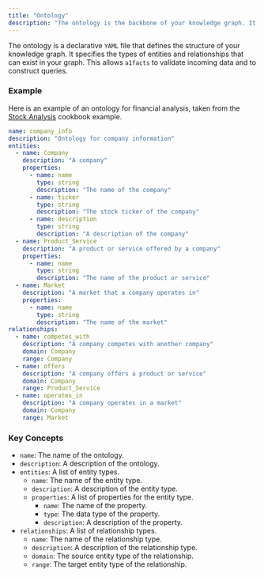 ```yaml
---
title: "Ontology"
description: "The ontology is the backbone of your knowledge graph. It defines the schema for your data."
---
```


The ontology is a declarative `YAML` file that defines the structure of your knowledge graph. It specifies the types of entities and relationships that can exist in your graph. This allows `a1facts` to validate incoming data and to construct queries.

### Example

Here is an example of an ontology for financial analysis, taken from the [Stock Analysis](/cookbook/stock-analysis) cookbook example.

```yaml
name: company_info
description: "Ontology for company information"
entities:
  - name: Company
    description: "A company"
    properties:
      - name: name
        type: string
        description: "The name of the company"
      - name: ticker
        type: string
        description: "The stock ticker of the company"
      - name: description
        type: string
        description: "A description of the company"
  - name: Product_Service
    description: "A product or service offered by a company"
    properties:
      - name: name
        type: string
        description: "The name of the product or service"
  - name: Market
    description: "A market that a company operates in"
    properties:
      - name: name
        type: string
        description: "The name of the market"
relationships:
  - name: competes_with
    description: "A company competes with another company"
    domain: Company
    range: Company
  - name: offers
    description: "A company offers a product or service"
    domain: Company
    range: Product_Service
  - name: operates_in
    description: "A company operates in a market"
    domain: Company
    range: Market
```

### Key Concepts

-   `name`: The name of the ontology.
-   `description`: A description of the ontology.
-   `entities`: A list of entity types.
    -   `name`: The name of the entity type.
    -   `description`: A description of the entity type.
    -   `properties`: A list of properties for the entity type.
        -   `name`: The name of the property.
        -   `type`: The data type of the property.
        -   `description`: A description of the property.
-   `relationships`: A list of relationship types.
    -   `name`: The name of the relationship type.
    -   `description`: A description of the relationship type.
    -   `domain`: The source entity type of the relationship.
    -   `range`: The target entity type of the relationship.
